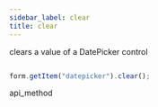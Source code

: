 ```yaml
---
sidebar_label: clear
title: clear
---
```



          


<Short>
 clears a value of a DatePicker control






</Short>


~~~js

form.getItem("datepicker").clear();


~~~
 api_method

<Descr>





</Descr>


